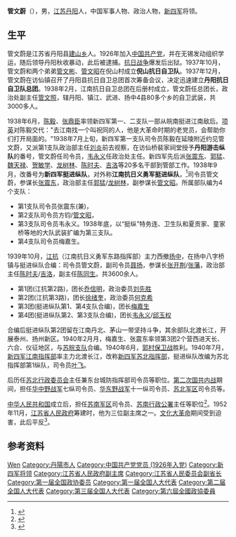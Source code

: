 '''管文蔚'''（{{bd|1903年||1993年|catIdx=}}），男，[[江苏|江苏]][[丹阳县|丹阳]]人，中国军事人物、政治人物，[[新四军|新四军]]将领。

== 生平 ==
管文蔚是江苏省丹阳县[[建山乡|建山乡]]人。1926年加入[[中国共产党|中国共产党]]，并在无锡发动组织学运，随后领导丹阳秋收暴动，此后被逮捕。[[抗日战争|抗日战争]]爆发后出狱。1937年10月，管文蔚和两个弟弟[[管文彬|管文彬]]、[[管寒涛|管文昭]]在倪山村成立'''倪山抗日自卫队'''。1937年12月，管文蔚在访仙镇召开了丹阳县抗日自卫总团首次筹备会议，决定迅速建立'''丹阳抗日自卫队总团'''。1938年2月，江南抗日自卫总团在后册村成立，管文蔚任总团长，政治处副主任[[管寒涛|管文照]]，辖丹阳、镇江、武进、扬中4县80多个乡的自卫武装，共3000多人。

1938年6月，[[陈毅|陈毅]]、[[张鼎臣|张鼎臣]]率领新四军第一、二支队一部从皖南挺进江南敌后。[[项英|项英]]对陈毅交代："去江南找一个叫祝同的人，他是大革命时期的老党员，会帮助你们打开局面的。"1938年7月上旬，新四军第一支队司令员陈毅在延陵附近约见管文蔚，又派第1支队政治部主任[[刘炎|刘炎]]前去视察，在访仙桥裴家祠堂授予'''丹阳游击纵队'''的番号，管文蔚任司令员，[[韦永义|韦永义]]任政治处主任。新四军先后派[[张震东|张震东]]、[[郭猛|郭猛]]、[[魏天禄|魏天禄]]、[[贺敏学|贺敏学]]、[[龙树林|龙树林]]、[[陈时夫|陈时夫]]、[[吉洛|吉洛]]等20多名干部到管部工作。1938年9月，改番号为'''新四军挺进纵队'''，对外称'''江南抗日义勇军挺进纵队'''，<ref>{{cite web|title=管文蔚|url=http://news.jschina.com.cn/system/2011/07/14/011219001.shtml|publisher=中国江苏网|accessdate=2011-10-21|archive-date=2016-03-04|archive-url=https://web.archive.org/web/20160304192953/http://news.jschina.com.cn/system/2011/07/14/011219001.shtml|dead-url=no}}</ref>司令员管文蔚，参谋长[[张震东|张震东]]，政治部主任[[郭猛|郭猛]]/[[龙树林|龙树林]]，副参谋长[[管寒涛|管文昭]]。所属部队编为4个支队：
* 第1支队司令员张震东(兼)，
* 第2支队司令员方钧/[[管寒涛|管文昭]]，
* 第3支队司令员韦永义。1938年底，以“挺纵”特务连、卫生队和夏贡家、童家桥等地的大队武装扩编为第三支队。
* 第4支队司令员梅嘉生。

1939年10月，[[江抗|江抗]]（江南抗日义勇军东路指挥部）主力西撤[[扬中|扬中]]，在扬中八字桥镇与挺进纵队合编：司令员管文蔚，副司令员[[叶飞|聂扬]]，参谋长[[张开荆|张开荆]]/[[张藩|张藩]]，政治部主任[[陈时夫|陈时夫]]/[[吉洛|吉洛]]，副主任[[陈同生|陈同生]]。共3600余人。
* 第1团(江抗第2路)，团长[[乔信明|乔信明]]，政治委员[[刘先胜|刘先胜]]
* 第2团(江抗第3路)，团长[[徐绪奎|徐绪奎]]，政治委员[[何克希|何克希]]
* 第3团(挺进纵队第1、第4支队合编)，团长[[梅嘉生|梅嘉生]]
* 第4团(挺进纵队第2、第3支队合编)，团长[[韦永义|韦永义]]/[[邱玉权|邱玉权]]
合编后挺进纵队第2团留在江南丹北、茅山一带坚持斗争，其余部队北渡长江，开展泰州、扬州新区。1940年2月月，梅嘉生、张震东率领第3团2个营西进天长、六合、仪征地区，与[[苏皖支队|苏皖支队]]合编。1940年6月，[[郭村保卫战|郭村保卫战]]胜利。1940年7月，[[新四军江南指挥部|新四军江南指挥部]]率主力北渡长江，改称[[新四军苏北指挥部|新四军苏北指挥部]]，挺进纵队改编为苏北指挥部第1纵队，司令员[[叶飞|叶飞]]。

后历任[[苏北行政委员会|苏北行政委员会]]主任兼东台城防指挥部司令员等职位。[[第二次国共内战|第二次国共内战]]期间，担任[[华中野战军|华中野战军]]七纵司令员、[[华东野战军|华东野战军]]十一纵司令员、[[苏北军区|苏北军区]]司令员等。

[[中华人民共和国|中华人民共和国]]成立后，担任[[苏南军区|苏南军区]]司令员、[[苏南行政公署|苏南行政公署]]主任等职位<ref>{{cite news|title=管文蔚的四张中央任命书|url=http://www.danyangnet.com/folk/2011/08/11/117344.shtml|accessdate=2011-10-21|newspaper=丹阳新闻网|deadurl=yes|archiveurl=https://web.archive.org/web/20111121224833/http://danyangnet.com/folk/2011/08/11/117344.shtml|archivedate=2011-11-21}}</ref>。1952年11月，[[江苏省人民政府|江苏省人民政府]]筹建时，他为三位副主席之一。[[文化大革命|文化大革命]]期间受到迫害，此后平反<ref>{{cite web|title=管文蔚|url=http://www.n4a.cn/eastday/xsjyj/node17148/node17149/userobject1ai190596.html|publisher=上海市新四军暨华中抗日根据地历史研究会|accessdate=2011-10-21|archive-date=2017-10-05|archive-url=https://web.archive.org/web/20171005202524/http://www.n4a.cn/eastday/xsjyj/node17148/node17149/userobject1ai190596.html|dead-url=no}}</ref>。

== 参考资料 ==
{{reflist}}

{{江苏行政长官}}

{{Authority control}}
{{DEFAULTSORT:Guan管}}
[[Category:管姓|Wen]]
[[Category:丹陽市人|Category:丹陽市人]]
[[Category:中国共产党党员_(1926年入党)|Category:中国共产党党员 (1926年入党)]]
[[Category:新四军将领|Category:新四军将领]]
[[Category:江苏省人民政府副主席|Category:江苏省人民政府副主席]]
[[Category:江苏省人民委员会副省长|Category:江苏省人民委员会副省长]]
[[Category:第一届全国政协委员|Category:第一届全国政协委员]]
[[Category:第一届全国人大代表|Category:第一届全国人大代表]]
[[Category:第二届全国人大代表|Category:第二届全国人大代表]]
[[Category:第三届全国人大代表|Category:第三届全国人大代表]]
[[Category:第六屆全國政協委員|Category:第六屆全國政協委員]]